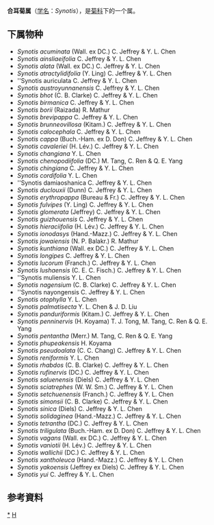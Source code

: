 {{Automatic Taxobox
| taxon = Synotis
| authority = (C.B.Clarke) C.Jeffrey & Y.L.Chen
| type species = Synotis wallichii
| type species authority = (DC.) C.Jeffrey & Y.L.Chen
| Synonyms = * ''Senecio'' subgen. ''Synotis'' C.B.Clarke
}}

'''合耳菊属'''（[[学名|学名]]：''Synotis''），是[[菊科|菊科]]下的一个属。

==下属物种==

* ''Synotis acuminata'' (Wall. ex DC.) C. Jeffrey & Y. L. Chen
* ''Synotis ainsliaeifolia'' C. Jeffrey & Y. L. Chen
* ''Synotis alata'' (Wall. ex DC.) C. Jeffrey & Y. L. Chen
* ''Synotis atractylidifolia'' (Y. Ling) C. Jeffrey & Y. L. Chen
* ''Synotis auriculata C. Jeffrey & Y. L. Chen
* ''Synotis austroyunnanensis'' C. Jeffrey & Y. L. Chen
* ''Synotis bhot'' (C. B. Clarke) C. Jeffrey & Y. L. Chen
* ''Synotis birmanica'' C. Jeffrey & Y. L. Chen
* ''Synotis borii'' (Raizada) R. Mathur
* ''Synotis brevipappa'' C. Jeffrey & Y. L. Chen
* ''Synotis brunneovillosa'' (Kitam.) C. Jeffrey & Y. L. Chen
* ''Synotis calocephala'' C. Jeffrey & Y. L. Chen
* ''Synotis cappa'' (Buch.-Ham. ex D. Don) C. Jeffrey & Y. L. Chen
* ''Synotis cavaleriei'' (H. Lév.) C. Jeffrey & Y. L. Chen
* ''Synotis changiana'' Y. L. Chen
* ''Synotis chenopodiifolia'' (DC.) M. Tang, C. Ren & Q. E. Yang
* ''Synotis chingiana'' C. Jeffrey & Y. L. Chen
* ''Synotis cordifolia'' Y. L. Chen
* ''Synotis damiaoshanica C. Jeffrey & Y. L. Chen
* ''Synotis duclouxii'' (Dunn) C. Jeffrey & Y. L. Chen
* ''Synotis erythropappa'' (Bureau & Fr.) C. Jeffrey & Y. L. Chen
* ''Synotis fulvipes'' (Y. Ling) C. Jeffrey & Y. L. Chen
* ''Synotis glomerata'' (Jeffrey) C. Jeffrey & Y. L. Chen
* ''Synotis guizhouensis'' C. Jeffrey & Y. L. Chen
* ''Synotis hieraciifolia'' (H. Lév.) C. Jeffrey & Y. L. Chen
* ''Synotis ionodasys'' (Hand.-Mazz.) C. Jeffrey & Y. L. Chen
* ''Synotis jowaiensis'' (N. P. Balakr.) R. Mathur
* ''Synotis kunthiana'' (Wall. ex DC.) C. Jeffrey & Y. L. Chen
* ''Synotis longipes'' C. Jeffrey & Y. L. Chen
* ''Synotis lucorum'' (Franch.) C. Jeffrey & Y. L. Chen
* ''Synotis lushaensis'' (C. E. C. Fisch.) C. Jeffrey & Y. L. Chen
* ''Synotis muliensis Y. L. Chen
* ''Synotis nagensium'' (C. B. Clarke) C. Jeffrey & Y. L. Chen
* ''Synotis nayongensis C. Jeffrey & Y. L. Chen
* ''Synotis otophylla'' Y. L. Chen
* ''Synotis palmatisecta'' Y. L. Chen & J. D. Liu
* ''Synotis panduriformis'' (Kitam.) C. Jeffrey & Y. L. Chen
* ''Synotis penninervis'' (H. Koyama) T. J. Tong, M. Tang, C. Ren & Q. E. Yang
* ''Synotis pentantha'' (Merr.) M. Tang, C. Ren & Q. E. Yang
* ''Synotis phupeakensis'' H. Koyama
* ''Synotis pseudoalata'' (C. C. Chang) C. Jeffrey & Y. L. Chen
* ''Synotis reniformis'' Y. L. Chen
* ''Synotis rhabdos'' (C. B. Clarke) C. Jeffrey & Y. L. Chen
* ''Synotis rufinervis'' (DC.) C. Jeffrey & Y. L. Chen
* ''Synotis saluenensis'' (Diels) C. Jeffrey & Y. L. Chen
* ''Synotis sciatrephes'' (W. W. Sm.) C. Jeffrey & Y. L. Chen
* ''Synotis setchuenensis'' (Franch.) C. Jeffrey & Y. L. Chen
* ''Synotis simonsii'' (C. B. Clarke) C. Jeffrey & Y. L. Chen
* ''Synotis sinica'' (Diels) C. Jeffrey & Y. L. Chen
* ''Synotis solidaginea'' (Hand.-Mazz.) C. Jeffrey & Y. L. Chen
* ''Synotis tetrantha'' (DC.) C. Jeffrey & Y. L. Chen
* ''Synotis triligulata'' (Buch.-Ham. ex D. Don) C. Jeffrey & Y. L. Chen
* ''Synotis vagans'' (Wall. ex DC.) C. Jeffrey & Y. L. Chen
* ''Synotis vaniotii'' (H. Lév.) C. Jeffrey & Y. L. Chen
* ''Synotis wallichii'' (DC.) C. Jeffrey & Y. L. Chen
* ''Synotis xantholeuca'' (Hand.-Mazz.) C. Jeffrey & Y. L. Chen
* ''Synotis yakoensis'' (Jeffrey ex Diels) C. Jeffrey & Y. L. Chen
* ''Synotis yui'' C. Jeffrey & Y. L. Chen

==参考資料==
{{reflist}}

{{taxonbar}}
[[Category:_合耳菊属|*]]
[[Category:_菊科|H]]